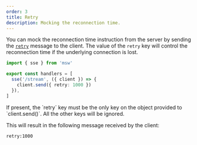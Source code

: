 ```yaml
---
order: 3
title: Retry
description: Mocking the reconnection time.
---
```


You can mock the reconnection time instruction from the server by sending the [`retry`](https://developer.mozilla.org/en-US/docs/Web/API/Server-sent_events/Using_server-sent_events#retry) message to the client. The value of the `retry` key will control the reconnection time if the underlying connection is lost.

```ts {5}
import { sse } from 'msw'

export const handlers = [
  sse('/stream', ({ client }) => {
    client.send({ retry: 1000 })
  }),
]
```


<Warning>
  If present, the `retry` key must be the only key on the object provided to
  `client.send()`. All the other keys will be ignored.
</Warning>

This will result in the following message received by the client:

```
retry:1000

```

